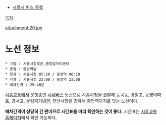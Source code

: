 * [[시흥시 버스 목록]]

[[목차]]

attachment:20.jpg

= 노선 정보 =
 * 기점 : 시흥시청후문.종합일자리센터
 * 종점 : 중앙역앞
 * 첫차 : 시흥시청 05:20 / 중앙역 06:10
 * 막차 : 시흥시청 22:00 / 중앙역 23:00
 * 배차간격 : 25~40분

[[시흥교통]]에서 운행중인 [[시내버스]] 노선으로 시흥시청을 출발해 능곡동, 경일고, 동명아파트, 강서고, 올림픽기념관, 안산시청을 경유해 중앙역까지를 잇는 노선이다.

'''배차간격이 상당히 긴 편이므로 시간표를 미리 확인하는 것이 좋다.''' 시간표는 [http://www.shbus.net/ 시흥교통 홈페이지]에서 확인 가능하다.
